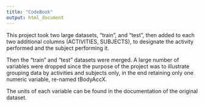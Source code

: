 ```yaml
---
title: "CodeBook"
output: html_document
---
```


This project took two large datasets, "train", and "test", then added to each two additional columns (ACTIVITIES, SUBJECTS), to designate the activity performed and the subject performing it.

Then the "train" and "test" datasets were merged.  A large number of variables were dropped since the purpose of the project was to illustrate grouping data by activities and subjects only, in the end retaining only one numeric variable, re-named tBodyAccX.

The units of each variable can be found in the documentation of the original dataset.